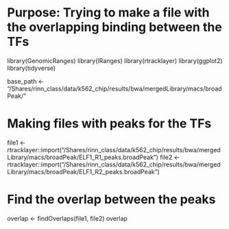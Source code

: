 # Purpose: Trying to make a file with the overlapping binding between the TFs 

library(GenomicRanges)
library(IRanges)
library(rtracklayer)
library(ggplot2)
library(tidyverse)


base_path <- "/Shares/rinn_class/data/k562_chip/results/bwa/mergedLibrary/macs/broadPeak/" 

# Making files with peaks for the TFs 

file1 <- rtracklayer::import("/Shares/rinn_class/data/k562_chip/results/bwa/mergedLibrary/macs/broadPeak/ELF1_R1_peaks.broadPeak")
file2 <- rtracklayer::import("/Shares/rinn_class/data/k562_chip/results/bwa/mergedLibrary/macs/broadPeak/ELF1_R2_peaks.broadPeak")

# Find the overlap between the peaks

overlap <- findOverlaps(file1, file2)
overlap


